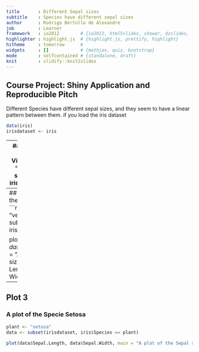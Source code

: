 ---
title       : Different Sepal sizes
subtitle    : Species have different sepal sizes
author      : Rodrigo Bertollo de Alexandre
job         : Learner
framework   : io2012        # {io2012, html5slides, shower, dzslides, ...}
highlighter : highlight.js  # {highlight.js, prettify, highlight}
hitheme     : tomorrow      # 
widgets     : []            # {mathjax, quiz, bootstrap}
mode        : selfcontained # {standalone, draft}
knit        : slidify::knit2slides
---

## Course Project: Shiny Application and Reproducible Pitch

Different Species have different sepal sizes, and they seem to have a linear pattern between them.
if you load the iris dataset

```{r}
data(iris)
irisdataset <- iris
```

---
## Plot 1
### A plot of the Specie Virginica
```{r, fig.height= 5, fig.width= 12}
plant <- "virginica"
data <- subset(irisdataset, iris$Species == plant)   
 
plot(data$Sepal.Length, data$Sepal.Width, main = "A plot of the Sepal size", xlab = "Sepal Length", ylab = "Sepal Width",  xaxt="n")
```

---
## Plot 2
### A plot of the Specie Versicolor
```{r, fig.height= 5, fig.width= 12}
plant <- "versicolor"
data <- subset(irisdataset, iris$Species == plant)   

plot(data$Sepal.Length, data$Sepal.Width, main = "A plot of the Sepal size", xlab = "Sepal Length", ylab = "Sepal Width",  xaxt="n")
```


---
## Plot 3
### A plot of the Specie Setosa
```{r, fig.height= 5, fig.width= 12}
plant <- "setosa"
data <- subset(irisdataset, iris$Species == plant)   

plot(data$Sepal.Length, data$Sepal.Width, main = "A plot of the Sepal size", xlab = "Sepal Length", ylab = "Sepal Width",  xaxt="n")
```



